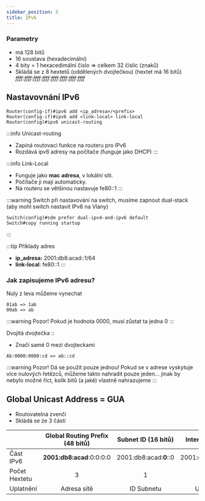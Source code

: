 ```yaml
---
sidebar_position: 5
title: IPv6
---
```

### Parametry
* má 128 bitů
* 16 soustava (hexadecimální)
* 4 bity = 1 hexacedimální číslo => celkem 32 číslic (znaků)
* Skládá se z 8 hextetů (oddělených dvojtečkou) (hextet má 16 bitů)
*ffff:ffff:ffff:ffff:ffff:ffff:ffff:ffff*

## Nastavovnání IPv6 
```
Router(config-if)#ipv6 add <ip_adresa>/<prefix>
Router(config-if)#ipv6 add <link-local> link-local
Router(config)#ipv6 unicast-routing
```

:::info Unicast-routing
* Zapíná routovací funkce na routeru pro IPv6
* Rozdává ipv6 adresy na počítače (funguje jako DHCP)
:::

:::info Link-Local
* Funguje jako **mac adresa**, v lokální síti.
* Počítače ji mají automaticky.
* Na routeru se většinou nastavuje fe80::1
:::

:::warning Switch
při nastavování na switch, musíme zapnout dual-stack (aby mohl switch nastavit IPv6 na Vlany)
```
Switch(config)#sdm prefer dual-ipv4-and-ipv6 default
Switch#copy running startup
```
:::

:::tip Příklady adres
* **ip_adresa:** 2001:db8:acad::1/64
* **link-local**: fe80::1
:::


### Jak zapisujeme IPv6 adresu?
Nuly z leva můžeme vynechat
```
01ab => 1ab
00ab => ab
```
:::warning Pozor!
Pokud je hodnota 0000, musí zůstat ta jedna 0
:::

Dvojitá dvojtečka ::
* Značí samé 0 mezi dvojteckami
```
Ab:0000:0000:cd => ab::cd
```

:::warning Pozor! 
Dá se použít pouze jednou! Pokud se v adrese vyskytuje více nulových 
řetězců, můžeme takto nahradit pouze jeden… jinak by nebylo možné říct, 
kolik bitů (a jaké) vlastně nahrazujeme
:::

## Global Unicast Address = GUA
* Routovatelná zvenčí
* Skládá se ze 3 částí

|  | Global Routing Prefix (48 bitů) | Subnet ID (16 bitů) | Interface ID (64 bitů) |
| :- | :-: | :-: | :-: |
| Část IPv6 | **2001:db8:acad**:0:0:0:0 | 2001:db8:acad:**0**::0 | 2001:db8:acad:0:**0:0:0:0** |
| Počet Hextetu | 3 | 1 | 4 |
| Uplatnění | Adresa sítě | ID Subnetu | Určování hosta |
